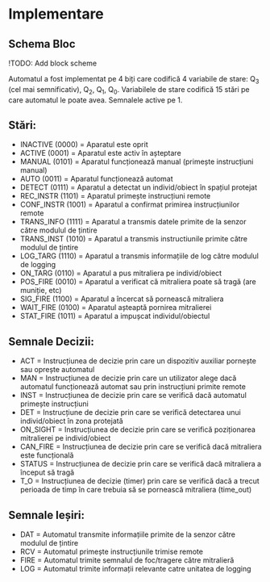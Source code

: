 # Implementare

## Schema Bloc

!TODO: Add block scheme

Automatul a fost implementat pe 4 biți care codifică 4 variabile de stare: Q~3~ (cel mai semnificativ), Q~2~, Q~1~, Q~0~. Variabilele de stare codifică 15 
stări pe care automatul le poate avea. Semnalele active pe 1.

## Stări:

* INACTIVE (0000) = Aparatul este oprit
* ACTIVE (0001) = Aparatul este activ în așteptare
* MANUAL (0101) = Aparatul funcționează manual (primește instrucțiuni manual)
* AUTO (0011) = Aparatul funcționează automat
* DETECT (0111) = Aparatul a detectat un individ/obiect în spațiul protejat
* REC_INSTR (1101) = Aparatul primește instrucțiuni remote
* CONF_INSTR (1001) = Aparatul a confirmat primirea instrucțiunilor remote
* TRANS_INFO (1111) = Aparatul a transmis datele primite de la senzor către modulul de țintire
* TRANS_INST (1010) = Aparatul a transmis instructiunile primite către modulul de țintire
* LOG_TARG (1110) = Aparatul a transmis informațiile de log către modulul de logging
* ON_TARG (0110) = Aparatul a pus mitraliera pe individ/obiect
* POS_FIRE (0010) = Aparatul a verificat că mitraliera poate să tragă (are muniție, etc)
* SIG_FIRE (1100) = Aparatul a încercat să pornească mitraliera
* WAIT_FIRE (0100) = Aparatul așteaptă pornirea mitralierei
* STAT_FIRE (1011) = Aparatul a impușcat individul/obiectul

## Semnale Decizii:

* ACT = Instrucțiunea de decizie prin care un dispozitiv auxiliar pornește sau oprește automatul
* MAN = Instrucțiunea de decizie prin care un utilizator alege dacă automatul funcționează automat sau prin instrucțiuni primite remote
* INST = Instrucțiunea de decizie prin care se verifică dacă automatul primește instrucțiuni
* DET = Instrucțiune de decizie prin care se verifică detectarea unui individ/obiect în zona protejată
* ON_SIGHT = Instrucțiunea de decizie prin care se verifică poziționarea mitralierei pe individ/obiect
* CAN_FIRE = Instrucțiunea de decizie prin care se verifică dacă mitraliera este funcțională
* STATUS = Instrucțiunea de decizie prin care se verifică dacă mitraliera a început să tragă
* T_O = Instrucțiunea de decizie (timer) prin care se verifică dacă a trecut perioada de timp în care trebuia să se pornească mitraliera (time_out)

## Semnale Ieșiri:

* DAT = Automatul transmite informațiile primite de la senzor către modulul de țintire
* RCV = Automatul primește instrucțiunile trimise remote
* FIRE = Automatul trimite semnalul de foc/tragere către mitralieră
* LOG = Automatul trimite informații relevante catre unitatea de logging

